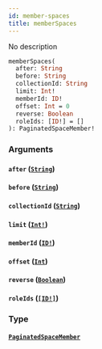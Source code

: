 ```yaml
---
id: member-spaces
title: memberSpaces
---
```


No description

```graphql
memberSpaces(
  after: String
  before: String
  collectionId: String
  limit: Int!
  memberId: ID!
  offset: Int = 0
  reverse: Boolean
  roleIds: [ID!] = []
): PaginatedSpaceMember!

```

### Arguments

#### `after` ([`String`](/graphql/scalars/string))

#### `before` ([`String`](/graphql/scalars/string))

#### `collectionId` ([`String`](/graphql/scalars/string))

#### `limit` ([`Int!`](/graphql/scalars/int))

#### `memberId` ([`ID!`](/graphql/scalars/id))

#### `offset` ([`Int`](/graphql/scalars/int))

#### `reverse` ([`Boolean`](/graphql/scalars/boolean))

#### `roleIds` ([`[ID!]`](/graphql/scalars/id))

### Type

#### [`PaginatedSpaceMember`](/graphql/objects/paginated-space-member)
